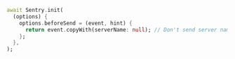 ```dart {4}
await Sentry.init(
  (options) {
    options.beforeSend = (event, hint) {
      return event.copyWith(serverName: null); // Don't send server names.
    };
  },
);
```
